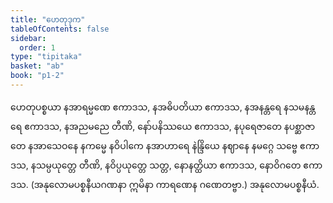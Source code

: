 ```yaml
---
title: "ဟေတုဒုက"
tableOfContents: false
sidebar:
  order: 1
type: "tipitaka"
basket: "ab"
book: "p1-2"
---
```



<DynamicBreadcrumb />

<Division number="146" book="p1-2" e="ch" v="37" p="106">

<Paragraph number="633" book="p1-2">
ဟေတုပစ္စယာ နအာရမ္မဏေ ဧကာဒသ, နအဓိပတိယာ ဧကာဒသ, နအနန္တရေ နသမနန္တရေ ဧကာဒသ, နအညမညေ တီဏိ, နော်ပနိဿယေ ဧကာဒသ, နပုရေဇာတေ နပစ္ဆာဇာတေ နအာသေဝနေ နကမ္မေ နဝိပါကေ နအာဟာရေ နဲန္ဒြိယေ နဈာနေ နမဂ္ဂေ သဗ္ဗေ ဧကာဒသ, နသမ္ပယုတ္တေ တီဏိ, နဝိပ္ပယုတ္တေ သတ္တ, နောနတ္ထိယာ ဧကာဒသ, နောဝိဂတေ ဧကာဒသ.
</Paragraph>

<Paragraph number="634" book="p1-2">
(အနုလောမပစ္စနီယဂဏနာ ဣမိနာ ကာရဏေန ဂဏေတဗ္ဗာ.)

</Paragraph>
</Division>

<Paragraph number="635" type="center" book="p1-2">
အနုလောမပစ္စနီယံ.
</Paragraph>